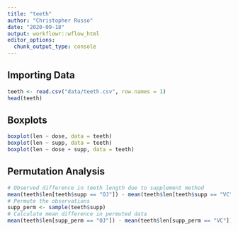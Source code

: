 ```yaml
---
title: "teeth"
author: "Christopher Russo"
date: "2020-09-18"
output: workflowr::wflow_html
editor_options:
  chunk_output_type: console
---
```


## Importing Data

```r
teeth <- read.csv("data/teeth.csv", row.names = 1) 
head(teeth)
```

## Boxplots
```r
boxplot(len ~ dose, data = teeth) 
boxplot(len ~ supp, data = teeth) 
boxplot(len ~ dose + supp, data = teeth) 
```

## Permutation Analysis
```r
# Observed difference in teeth length due to supplement method
mean(teeth$len[teeth$supp == "OJ"]) - mean(teeth$len[teeth$supp == "VC"]) 
# Permute the observations
supp_perm <- sample(teeth$supp)
# Calculate mean difference in permuted data
mean(teeth$len[supp_perm == "OJ"]) - mean(teeth$len[supp_perm == "VC"]) 
```


